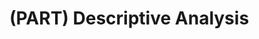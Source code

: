 # (PART) Descriptive Analysis {-}

<!-- This Rmd just creates a part heading in the table of contents -->
